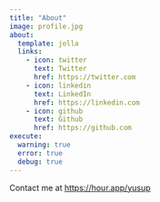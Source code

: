 ```yaml
---
title: "About"
image: profile.jpg
about:
  template: jolla
  links:
    - icon: twitter
      text: Twitter
      href: https://twitter.com
    - icon: linkedin
      text: LinkedIn
      href: https://linkedin.com
    - icon: github
      text: Github
      href: https://github.com
execute:
  warning: true
  error: true
  debug: true
---
```



Contact me at
[https://hour.app/yusup](https://hour.app/yusup)